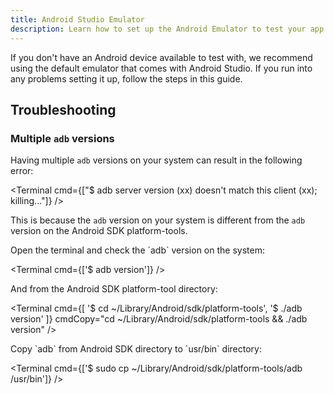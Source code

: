 ```yaml
---
title: Android Studio Emulator
description: Learn how to set up the Android Emulator to test your app on a virtual Android device.
---
```




If you don't have an Android device available to test with, we recommend using the default emulator that comes with Android Studio. If you run into any problems setting it up, follow the steps in this guide.

<AndroidStudioEnvironmentInstructions />

<AndroidStudioInstructions />

<AndroidEmulatorInstructions />

## Troubleshooting

### Multiple `adb` versions

Having multiple `adb` versions on your system can result in the following error:

<Terminal cmd={["$ adb server version (xx) doesn't match this client (xx); killing..."]} />

This is because the `adb` version on your system is different from the `adb` version on the Android SDK platform-tools.

<Step label="1">
Open the terminal and check the `adb` version on the system:

<Terminal cmd={['$ adb version']} />
</Step>

<Step label="2">
And from the Android SDK platform-tool directory:

<Terminal cmd={[
  '$ cd ~/Library/Android/sdk/platform-tools',
  '$ ./adb version'
]} cmdCopy="cd ~/Library/Android/sdk/platform-tools && ./adb version" />
</Step>

<Step label="3">
Copy `adb` from Android SDK directory to `usr/bin` directory:

<Terminal cmd={['$ sudo cp ~/Library/Android/sdk/platform-tools/adb /usr/bin']} />
</Step>
